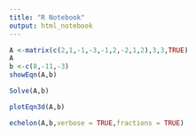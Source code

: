 ```yaml
---
title: "R Notebook"
output: html_notebook
---
```




```r
A <-matrix(c(2,1,-1,-3,-1,2,-2,1,2),3,3,TRUE)
A
b <-c(8,-11,-3)
showEqn(A,b)
```
```r
Solve(A,b)
```
```r
plotEqn3d(A,b)
```
```r
echelon(A,b,verbose = TRUE,fractions = TRUE)
```

